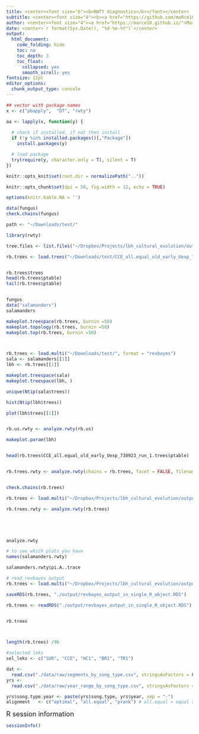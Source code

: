 ```yaml
---
title: <center><font size="6"><b>RWTY diagnostics</b></font></center>
subtitle: <center><font size="4"><b><a href="https://github.com/maRce10/lbh_cultural_evolution">Long-billed hermit song cultural evolution<a></b></font></center>
author: <center><font size="4"><a href="https://marce10.github.io/">Marcelo Araya-Salas PhD</a> & <a href="https://scholar.google.com/citations?user=0a8k9T8AAAAJ&hl=es&oi=ao"> Beatriz Willink PhD</a></font></center>
date: <center>`r format(Sys.Date(), "%d-%m-%Y")`</center>
output:
  html_document:
    code_folding: hide
    toc: no
    toc_depth: 3
    toc_float:
      collapsed: yes
      smooth_scroll: yes
fontsize: 12pt 
editor_options: 
  chunk_output_type: console
---
```


```r

## vector with package names
x <- c("pbapply",  "DT", "rwty")

aa <- lapply(x, function(y) {
  
  # check if installed, if not then install 
  if (!y %in% installed.packages()[,"Package"]) 
    install.packages(y) 

  # load package
  try(require(y, character.only = T), silent = T)
})

```

```r

knitr::opts_knit$set(root.dir = normalizePath(".."))

knitr::opts_chunk$set(dpi = 58, fig.width = 12, echo = TRUE) 

options(knitr.kable.NA = '')

```


```r




data(fungus)
check.chains(fungus)

path <- "~/Downloads/test/"

library(rwty)

tree.files <- list.files("~/Dropbox/Projects/lbh_cultural_evolution/output/most_recent_revbayes_models/", pattern = "")

rb.trees <- load.trees("~/Downloads/test/CCE_all.equal_old_early_Uexp_730923.trees", format = "revbayes")


rb.trees$trees
head(rb.trees$ptable)
tail(rb.trees$ptable)


fungus
data("salamanders")
salamanders

makeplot.treespace(rb.trees, burnin =50)
makeplot.topology(rb.trees, burnin =50)
makeplot.top(rb.trees, burnin =50)



rb.trees <- load.multi("~/Downloads/test/", format = "revbayes")
sala <- salamanders[[1]]
lbh <- rb.trees[[1]]

makeplot.treespace(sala)
makeplot.treespace(lbh, )

unique(Ntip(sala$trees))

hist(Ntip(lbh$trees))

plot(lbh$trees[[1]])


rb.us.rwty <- analyze.rwty(rb.us)

makeplot.param(lbh)


head(rb.trees$CCE_all.equal_old_early_Uexp_730923_run_1.trees$ptable)


rb.trees.rwty <- analyze.rwty(chains = rb.trees, facet = FALSE, filename = "~/Downloads/test/test.pdf")


check.chains(rb.trees)

rb.trees <- load.multi("~/Dropbox/Projects/lbh_cultural_evolution/output/most_recent_revbayes_models/", format = "revbayes")

rb.trees.rwty <- analyze.rwty(rb.trees)





analyze.rwty

# to see which plots you have
names(salamanders.rwty)

salamanders.rwty$pi.A..trace

```


```r
# read revbayes output 
rb.trees <- load.multi("~/Dropbox/Projects/lbh_cultural_evolution/output/most_recent_revbayes_models/", format = "revbayes")

saveRDS(rb.trees, "./output/revbayes_output_in_single_R_object.RDS")

```


```r

rb.trees <- readRDS("./output/revbayes_output_in_single_R_object.RDS")


rb.trees



length(rb.trees) /96

#selected leks
sel_leks <- c("SUR", "CCE", "HC1", "BR1", "TR1")

dat <-
  read.csv("./data/raw/segments_by_song_type.csv", stringsAsFactors = FALSE)
yrs <-
  read.csv("./data/raw/year_range_by_song_type.csv", stringsAsFactors = FALSE)

yrs$song.type.year <- paste(yrs$song.type, yrs$year, sep = "-")
alignment	<- c("optimal", "all.equal", "prank") # all.equal = equal rates


```





<font size="4">R session information</font>

```r

sessionInfo()

```
